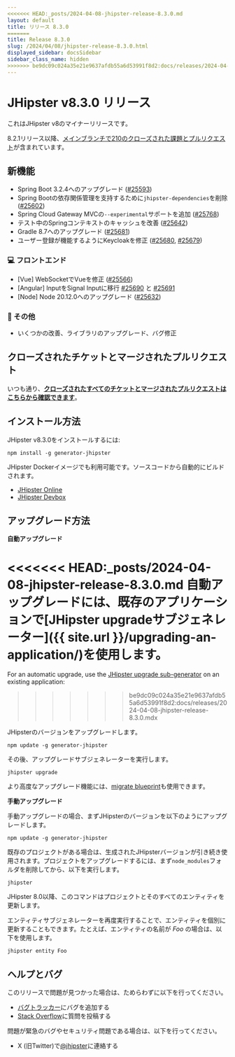 ```yaml
---
<<<<<<< HEAD:_posts/2024-04-08-jhipster-release-8.3.0.md
layout: default
title: リリース 8.3.0
=======
title: Release 8.3.0
slug: /2024/04/08/jhipster-release-8.3.0.html
displayed_sidebar: docsSidebar
sidebar_class_name: hidden
>>>>>>> be9dc09c024a35e21e9637afdb55a6d53991f8d2:docs/releases/2024-04-08-jhipster-release-8.3.0.mdx
---
```


# JHipster v8.3.0 リリース

これはJHipster v8のマイナーリリースです。

8.2.1リリース以降、[メインブランチで210のクローズされた課題とプルリクエスト](https://github.com/jhipster/generator-jhipster/issues?q=is:closed+milestone:8.3.0)が含まれています。

## 新機能

- Spring Boot 3.2.4へのアップグレード ([#25593](https://github.com/jhipster/generator-jhipster/pull/25593))
- Spring Bootの依存関係管理を支持するために`jhipster-dependencies`を削除 ([#25602](https://github.com/jhipster/generator-jhipster/pull/25602))
- Spring Cloud Gateway MVCの`--experimental`サポートを追加 ([#25768](https://github.com/jhipster/generator-jhipster/pull/25768))
- テスト中のSpringコンテキストのキャッシュを改善 ([#25642](https://github.com/jhipster/generator-jhipster/pull/25642)) 
- Gradle 8.7へのアップグレード ([#25681](https://github.com/jhipster/generator-jhipster/pull/25681))
- ユーザー登録が機能するようにKeycloakを修正 ([#25680](https://github.com/jhipster/generator-jhipster/pull/25680), [#25679](https://github.com/jhipster/generator-jhipster/pull/25679))

### :computer: フロントエンド

- [Vue] WebSocketでVueを修正 ([#25566](https://github.com/jhipster/generator-jhipster/pull/25566))
- [Angular] InputをSignal Inputに移行 [#25690](https://github.com/jhipster/generator-jhipster/pull/25690) と [#25691](https://github.com/jhipster/generator-jhipster/pull/25691)
- [Node] Node 20.12.0へのアップグレード ([#25632](https://github.com/jhipster/generator-jhipster/pull/25632))

### :scroll: その他

- いくつかの改善、ライブラリのアップグレード、バグ修正

## クローズされたチケットとマージされたプルリクエスト

いつも通り、**[クローズされたすべてのチケットとマージされたプルリクエストはこちらから確認できます](https://github.com/jhipster/generator-jhipster/issues?q=is:closed+milestone:8.3.0)**。

## インストール方法

JHipster v8.3.0をインストールするには:

    npm install -g generator-jhipster

JHipster Dockerイメージでも利用可能です。ソースコードから自動的にビルドされます。

- [JHipster Online](https://start.jhipster.tech)
- [JHipster Devbox](https://github.com/jhipster/jhipster-devbox)

## アップグレード方法

**自動アップグレード**

<<<<<<< HEAD:_posts/2024-04-08-jhipster-release-8.3.0.md
自動アップグレードには、既存のアプリケーションで[JHipster upgradeサブジェネレーター]({{ site.url }}/upgrading-an-application/)を使用します。
=======
For an automatic upgrade, use the [JHipster upgrade sub-generator](/upgrading-an-application/) on an existing application:
>>>>>>> be9dc09c024a35e21e9637afdb55a6d53991f8d2:docs/releases/2024-04-08-jhipster-release-8.3.0.mdx

JHipsterのバージョンをアップグレードします。

```
npm update -g generator-jhipster
```

その後、アップグレードサブジェネレーターを実行します。

```
jhipster upgrade
```

より高度なアップグレード機能には、[migrate blueprint](https://github.com/jhipster/generator-jhipster-migrate)も使用できます。

**手動アップグレード**

手動アップグレードの場合、まずJHipsterのバージョンを以下のようにアップグレードします。


```
npm update -g generator-jhipster
```

既存のプロジェクトがある場合は、生成されたJHipsterバージョンが引き続き使用されます。プロジェクトをアップグレードするには、まず`node_modules`フォルダを削除してから、以下を実行します。

```
jhipster
```

JHipster 8.0以降、このコマンドはプロジェクトとそのすべてのエンティティを更新します。

エンティティサブジェネレーターを再度実行することで、エンティティを個別に更新することもできます。たとえば、エンティティの名前が _Foo_ の場合は、以下を使用します。

```
jhipster entity Foo
```

## ヘルプとバグ

このリリースで問題が見つかった場合は、ためらわずに以下を行ってください。

- [バグトラッカー](https://github.com/jhipster/generator-jhipster/issues?state=open)にバグを追加する
- [Stack Overflow](http://stackoverflow.com/tags/jhipster/info)に質問を投稿する

問題が緊急のバグやセキュリティ問題である場合は、以下を行ってください。

- X (旧Twitter)で[@jhipster](https://twitter.com/jhipster)に連絡する